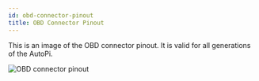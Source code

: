 ```yaml
---
id: obd-connector-pinout
title: OBD Connector Pinout
---
```



This is an image of the OBD connector pinout. It is valid for all generations of the AutoPi.

![OBD connector pinout](/img/hardware/legacy_devices/autopi_dongle_gen3/obd_connector_pinout/obd_connector_pinout.png)

<Discussion
  title="OBD Connector Pinout"
  url="https://community.autopi.io/t/guide-obd-connector-pinout/1905"
/>
